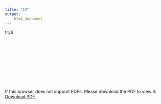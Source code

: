 ```yaml
---
title: "CV"
output:
    html_document
---
```


try6

<object data="cv/Alrababah_cv.pdf" type="cv/Alrababah_cv.pdf" width=100% height=100%>
    <embed src="cv/Alrababah_cv.pdf">
<p>If this browser does not support PDFs. Please download the PDF to view it: <a href="cv/Alrababah_cv.pdf">Download PDF</a>.</p>
</object>
